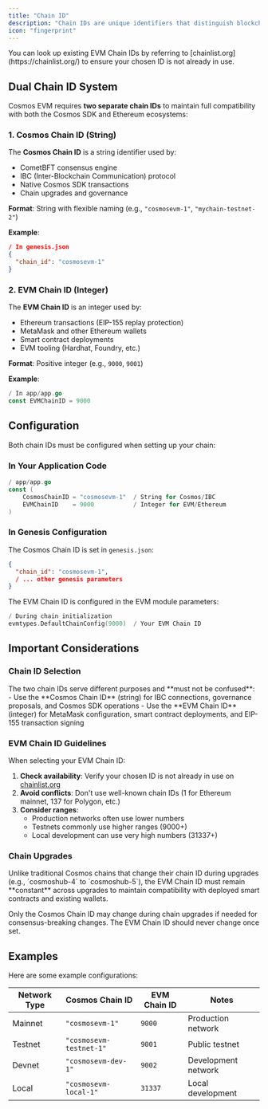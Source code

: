 ```yaml
---
title: "Chain ID"
description: "Chain IDs are unique identifiers that distinguish blockchain networks from each other. Cosmos EVM uses a dual Chain ID system to maintain compatibility with both Cosmos SDK and Ethereum ecosystems."
icon: "fingerprint"
---
```


<Check>
  You can look up existing EVM Chain IDs by referring to [chainlist.org](https://chainlist.org/) to ensure your chosen ID is not already in use.
</Check>

## Dual Chain ID System

Cosmos EVM requires **two separate chain IDs** to maintain full compatibility with both the Cosmos SDK and Ethereum ecosystems:

### 1. Cosmos Chain ID (String)

The **Cosmos Chain ID** is a string identifier used by:
- CometBFT consensus engine
- IBC (Inter-Blockchain Communication) protocol
- Native Cosmos SDK transactions
- Chain upgrades and governance

**Format**: String with flexible naming (e.g., `"cosmosevm-1"`, `"mychain-testnet-2"`)

**Example**:
```json
/ In genesis.json
{
  "chain_id": "cosmosevm-1"
}
```

### 2. EVM Chain ID (Integer)

The **EVM Chain ID** is an integer used by:
- Ethereum transactions (EIP-155 replay protection)
- MetaMask and other Ethereum wallets
- Smart contract deployments
- EVM tooling (Hardhat, Foundry, etc.)

**Format**: Positive integer (e.g., `9000`, `9001`)

**Example**:
```go
/ In app/app.go
const EVMChainID = 9000
```

## Configuration

Both chain IDs must be configured when setting up your chain:

### In Your Application Code

```go
/ app/app.go
const (
    CosmosChainID = "cosmosevm-1"  / String for Cosmos/IBC
    EVMChainID    = 9000           / Integer for EVM/Ethereum
)
```

### In Genesis Configuration

The Cosmos Chain ID is set in `genesis.json`:
```json
{
  "chain_id": "cosmosevm-1",
  / ... other genesis parameters
}
```

The EVM Chain ID is configured in the EVM module parameters:
```go
/ During chain initialization
evmtypes.DefaultChainConfig(9000)  / Your EVM Chain ID
```

## Important Considerations

### Chain ID Selection

<Warning>
The two chain IDs serve different purposes and **must not be confused**:
- Use the **Cosmos Chain ID** (string) for IBC connections, governance proposals, and Cosmos SDK operations
- Use the **EVM Chain ID** (integer) for MetaMask configuration, smart contract deployments, and EIP-155 transaction signing
</Warning>

### EVM Chain ID Guidelines

When selecting your EVM Chain ID:
1. **Check availability**: Verify your chosen ID is not already in use on [chainlist.org](https://chainlist.org/)
2. **Avoid conflicts**: Don't use well-known chain IDs (1 for Ethereum mainnet, 137 for Polygon, etc.)
3. **Consider ranges**:
   - Production networks often use lower numbers
   - Testnets commonly use higher ranges (9000+)
   - Local development can use very high numbers (31337+)

### Chain Upgrades

<Note>
Unlike traditional Cosmos chains that change their chain ID during upgrades (e.g., `cosmoshub-4` to `cosmoshub-5`), the EVM Chain ID must remain **constant** across upgrades to maintain compatibility with deployed smart contracts and existing wallets.
</Note>

Only the Cosmos Chain ID may change during chain upgrades if needed for consensus-breaking changes. The EVM Chain ID should never change once set.

## Examples

Here are some example configurations:

| Network Type | Cosmos Chain ID | EVM Chain ID | Notes |
|-------------|-----------------|--------------|-------|
| Mainnet | `"cosmosevm-1"` | `9000` | Production network |
| Testnet | `"cosmosevm-testnet-1"` | `9001` | Public testnet |
| Devnet | `"cosmosevm-dev-1"` | `9002` | Development network |
| Local | `"cosmosevm-local-1"` | `31337` | Local development |

